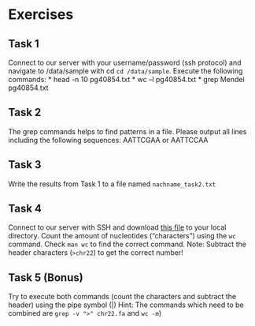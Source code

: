 # Exercises

## Task 1
Connect to our server with your username/password (ssh protocol) and navigate to /data/sample with cd `cd /data/sample`. Execute the following commands: 
* head -n 10 pg40854.txt
* wc –l pg40854.txt 
* grep Mendel pg40854.txt

## Task 2
The grep commands helps to find patterns in a file. Please output all lines including the following sequences: AATTCGAA or AATTCCAA 

## Task 3
Write the results from Task 1 to a file named `nachname_task2.txt`

## Task 4
Connect to our server with SSH and download [this file](http://hgdownload.cse.ucsc.edu/goldenPath/hg38/chromosomes/chr22.fa.gz)
to your local directory. Count the amount of nucleotides ("characters") using the `wc` command. Check `man wc` to find the correct command.
Note: Subtract the header characters (`>chr22`) to get the correct number!

## Task 5 (Bonus)
Try to execute both commands (count the characters and subtract the header) using the pipe symbol (|) 
Hint: The commands which need to be combined are `grep -v ">" chr22.fa` and `wc -m`)



